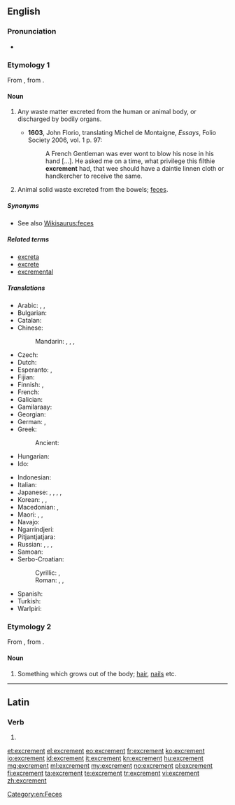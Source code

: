 ==English==

===Pronunciation===
* {{IPA|/ˈɛkskɹəmənt/}}

===Etymology 1===
From {{etyl|la}} {{term|excrementum|excrēmentum|lang=la}}, from {{term|excernere||to excrete|lang=la}}.

====Noun====
{{en-noun}}

# {{archaic}} Any waste matter excreted from the human or animal body, or discharged by bodily organs.
#* '''1603''', John Florio, translating Michel de Montaigne, ''Essays'', Folio Society 2006, vol. 1 p. 97:
#*: A French Gentleman was ever wont to blow his nose in his hand [...]. He asked me on a time, what privilege this filthie '''excrement''' had, that wee should have a daintie linnen cloth or handkercher to receive the same.
# {{context|now|_|specifically}} Animal solid waste excreted from the bowels; [[feces]].

=====Synonyms=====
* See also [[Wikisaurus:feces]]

=====Related terms=====
* [[excreta]]
* [[excrete]]
* [[excremental]]

=====Translations=====
{{trans-top|animal solid waste}}
* Arabic: {{t-|ar|غائط|m|tr=ġāʾiṭ}}, {{t-|ar|براز|m|tr=birāz}}, {{t-|ar|خراء|m|tr=xirāʾ}}
* Bulgarian: {{t-|bg|изпражнение|n|tr=izpražnénie|sc=Cyrl}}
* Catalan: {{t-|ca|femta|f}}
* Chinese:
*: Mandarin: {{t+|cmn|大便|tr=dàbiàn|sc=Hani}}, {{t+|cmn|屎|tr=shǐ|sc=Hani}}, {{t|cmn|糞|sc=Hani}}, {{t+|cmn|粪|tr=fèn|sc=Hani}}
* Czech: {{t+|cs|výkal|m}}
* Dutch: {{t+|nl|uitwerpselen|n|p}}
* Esperanto: {{t-|eo|feko}}, {{t-|eo|ekskremento}}
* Fijian: {{t-|fj|dā}}
* Finnish: {{qualifier|animal excrement}} {{t+|fi|lanta}}, {{qualifier|human excrement}} {{t+|fi|uloste}}
* French: {{t+|fr|excrément|m}}
* Galician: {{t+|gl|excremento|m}}
* Gamilaraay: {{tø|kld|guna}}
* Georgian: {{t-|ka|ექსკრემენტები|tr=ek'skrementebi|sc=Geor}}
* German: {{t+|de|Ausscheidungen|f|p}}, {{t+|de|Kot|m}}
* Greek: {{t+|el|περίττωμα|n|tr=períttoma|sc=Grek}}
*: Ancient: {{tø|grc|σκῶρ|n|tr=skỗr|sc=polytonic}}
* Hungarian: {{t+|hu|ürülék}}
* Ido: {{t+|io|exkremento}}
{{trans-mid}}
* Indonesian: {{t+|id|tahi}}
* Italian: {{t+|it|escremento|m}}
* Japanese: {{t+|ja|便|tr=ben|sc=Jpan}}, {{t-|ja|大便|tr=daiben|sc=Jpan}}, {{t+|ja|うんこ|tr=unko|sc=Jpan}}, {{t-|ja|うんち|tr=unchi|sc=Jpan}}, {{t+|ja|糞|tr=[[ふん]], fun;[[くそ]], kuso|sc=Jpan}}
* Korean: {{t+|ko|똥|tr=ttong|sc=Kore}}, {{qualifier|human euphemism}} {{t+|ko|뒤|tr=dwi|sc=Kore}}, {{t+|ko|대변|sc=Kore}}
* Macedonian: {{t-|mk|измет|m|tr=ízmet}}, {{t-|mk|екскремент|m|tr=ekskremént}}
* Maori: {{t-|mi|tūtae}}, {{t-|mi|hamuti}}, {{t-|mi|paru}}
* Navajo: {{tø|nv|chąąʼ}}
* Ngarrindjeri: {{tø|nay|kunar}}
* Pitjantjatjara: {{tø|pjt|kuna|sc=pjt-Latn}}
* Russian: {{t+|ru|кал|m|tr=kal|sc=Cyrl}}, {{t-|ru|экскремент|m|p|tr=ekskreménty|alt=экскременты|sc=Cyrl}}, {{t+|ru|испражнение|n|p|tr=ispražnénija|alt=испражнения|sc=Cyrl}}, {{t+|ru|фекалии|f|p|tr=fekálii|sc=Cyrl}}
* Samoan: {{t-|sm|tae}}
* Serbo-Croatian:
*: Cyrillic: {{t-|sh|екскремент|m|sc=Cyrl}}, {{t-|sh|измет|m|sc=Cyrl}}
*: Roman: {{t-|sh|ekskrement|m}}, {{t-|sh|izmet|m}}, {{t-|sh|izmetine|f|p}}
* Spanish: {{t+|es|excremento|m}}
* Turkish: {{t+|tr|dışkı}}
* Warlpiri: {{tø|wbp|kuna}}
{{trans-bottom}}

===Etymology 2===
From {{etyl|la}} {{term|excrementum|excrēmentum}}, from {{term|excrescere|excrēscere|to grow out}}.

====Noun====
{{en-noun}}

# {{obsolete}} Something which grows out of the body; [[hair]], [[nails]] etc.

[[Category:en:Feces]]

----

==Latin==

===Verb===
{{la-verb-form|excrement}}

# {{conjugation of|excremo|excremō|3|p|pres|act|sub|lang=la}}

[[et:excrement]]
[[el:excrement]]
[[eo:excrement]]
[[fr:excrement]]
[[ko:excrement]]
[[io:excrement]]
[[id:excrement]]
[[it:excrement]]
[[kn:excrement]]
[[hu:excrement]]
[[mg:excrement]]
[[ml:excrement]]
[[my:excrement]]
[[no:excrement]]
[[pl:excrement]]
[[fi:excrement]]
[[ta:excrement]]
[[te:excrement]]
[[tr:excrement]]
[[vi:excrement]]
[[zh:excrement]]